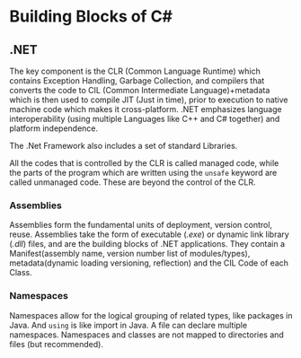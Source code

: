 # Building Blocks of C#

## .NET

The key component is the CLR (Common Language Runtime) which contains Exception Handling, Garbage Collection, and compilers that converts the code to CIL (Common Intermediate Language)+metadata which is then used to compile JIT (Just in time), prior to execution to native machine code which makes it cross-platform. .NET emphasizes language interoperability (using multiple Languages like C++ and C# together) and platform independence.

The .Net Framework also includes a set of standard Libraries.

All the codes that is controlled by the CLR is called managed code, while the parts of the program which are written using the `unsafe` keyword are called unmanaged code. These are beyond the control of the CLR.

### Assemblies

Assemblies form the fundamental units of deployment, version control, reuse. Assemblies take the form of executable (_.exe_) or dynamic link library (_.dll_) files, and are the building blocks of .NET applications. They contain a Manifest(assembly name, version number list of modules/types), metadata(dynamic loading versioning, reflection) and the CIL Code of each Class.

### Namespaces

Namespaces allow for the logical grouping of related types, like packages in Java.
And  `using` is like import in Java. A file can declare multiple namespaces. Namespaces and classes are not mapped to directories and files (but recommended).

